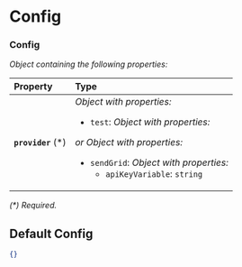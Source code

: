 
# Config



### Config

_Object containing the following properties:_

| Property            | Type                                                                                                                                                                                                                    |
| :------------------ | :---------------------------------------------------------------------------------------------------------------------------------------------------------------------------------------------------------------------- |
| **`provider`** (\*) | _Object with properties:_<ul><li>`test`: _Object with properties:_<ul></ul></li></ul> _or_ _Object with properties:_<ul><li>`sendGrid`: _Object with properties:_<ul><li>`apiKeyVariable`: `string`</li></ul></li></ul> |

_(\*) Required._


## Default Config

```json
{}
```
